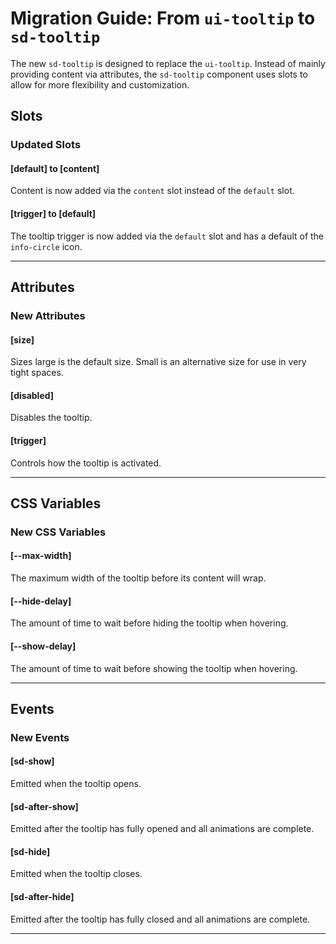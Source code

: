 
<Meta title="Docs/Migration/ui-tooltip" />

# Migration Guide: From `ui-tooltip` to `sd-tooltip`

The new `sd-tooltip` is designed to replace the `ui-tooltip`. Instead of mainly providing content via attributes, the `sd-tooltip` component uses slots to allow for more flexibility and customization.

## Slots

### Updated Slots

#### [default] to [content]

Content is now added via the `content` slot instead of the `default` slot.

#### [trigger] to [default]

The tooltip trigger is now added via the `default` slot and has a default of the `info-circle` icon.

<hr />

## Attributes

### New Attributes

#### [size]

Sizes large is the default size. Small is an alternative size for use in very tight spaces.

#### [disabled]

Disables the tooltip.

#### [trigger]

Controls how the tooltip is activated.

<hr />

## CSS Variables

### New CSS Variables

#### [--max-width]

The maximum width of the tooltip before its content will wrap.

#### [--hide-delay]

The amount of time to wait before hiding the tooltip when hovering.

#### [--show-delay]

The amount of time to wait before showing the tooltip when hovering.

<hr />

## Events

### New Events

#### [sd-show]

Emitted when the tooltip opens.

#### [sd-after-show]

Emitted after the tooltip has fully opened and all animations are complete.

#### [sd-hide]

Emitted when the tooltip closes.

#### [sd-after-hide]

Emitted after the tooltip has fully closed and all animations are complete.

<hr />
